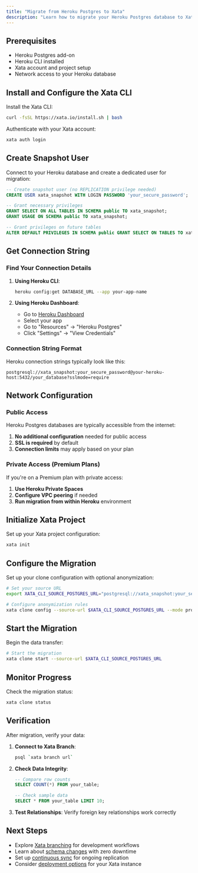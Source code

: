 ```yaml
---
title: "Migrate from Heroku Postgres to Xata"
description: "Learn how to migrate your Heroku Postgres database to Xata using xata clone. Step-by-step instructions for enabling logical replication and configuring the migration."
---
```


## Prerequisites

- Heroku Postgres add-on
- Heroku CLI installed
- Xata account and project setup
- Network access to your Heroku database

## Install and Configure the Xata CLI

Install the Xata CLI:

```bash
curl -fsSL https://xata.io/install.sh | bash
```

Authenticate with your Xata account:

```bash
xata auth login
```

## Create Snapshot User

Connect to your Heroku database and create a dedicated user for migration:

```sql
-- Create snapshot user (no REPLICATION privilege needed)
CREATE USER xata_snapshot WITH LOGIN PASSWORD 'your_secure_password';

-- Grant necessary privileges
GRANT SELECT ON ALL TABLES IN SCHEMA public TO xata_snapshot;
GRANT USAGE ON SCHEMA public TO xata_snapshot;

-- Grant privileges on future tables
ALTER DEFAULT PRIVILEGES IN SCHEMA public GRANT SELECT ON TABLES TO xata_snapshot;
```

## Get Connection String

### Find Your Connection Details

1. **Using Heroku CLI**:
   ```bash
   heroku config:get DATABASE_URL --app your-app-name
   ```

2. **Using Heroku Dashboard**:
   - Go to [Heroku Dashboard](https://dashboard.heroku.com)
   - Select your app
   - Go to "Resources" → "Heroku Postgres"
   - Click "Settings" → "View Credentials"

### Connection String Format

Heroku connection strings typically look like this:
```
postgresql://xata_snapshot:your_secure_password@your-heroku-host:5432/your_database?sslmode=require
```

## Network Configuration

### Public Access

Heroku Postgres databases are typically accessible from the internet:

1. **No additional configuration** needed for public access
2. **SSL is required** by default
3. **Connection limits** may apply based on your plan

### Private Access (Premium Plans)

If you're on a Premium plan with private access:

1. **Use Heroku Private Spaces**
2. **Configure VPC peering** if needed
3. **Run migration from within Heroku** environment

## Initialize Xata Project

Set up your Xata project configuration:

```bash
xata init
```

## Configure the Migration

Set up your clone configuration with optional anonymization:

```bash
# Set your source URL
export XATA_CLI_SOURCE_POSTGRES_URL="postgresql://xata_snapshot:your_secure_password@your-heroku-host:5432/your_database?sslmode=require"

# Configure anonymization rules
xata clone config --source-url $XATA_CLI_SOURCE_POSTGRES_URL --mode prompt
```

## Start the Migration

Begin the data transfer:

```bash
# Start the migration
xata clone start --source-url $XATA_CLI_SOURCE_POSTGRES_URL
```

## Monitor Progress

Check the migration status:

```bash
xata clone status
```

## Verification

After migration, verify your data:

1. **Connect to Xata Branch**:
   ```bash
   psql `xata branch url`
   ```

2. **Check Data Integrity**:
   ```sql
   -- Compare row counts
   SELECT COUNT(*) FROM your_table;
   
   -- Check sample data
   SELECT * FROM your_table LIMIT 10;
   ```

3. **Test Relationships**: Verify foreign key relationships work correctly

## Next Steps

- Explore [Xata branching](/core-concepts/branching) for development workflows
- Learn about [schema changes](/core-concepts/schema-changes) with zero downtime
- Set up [continuous sync](/tutorials/create-staging-replica) for ongoing replication
- Consider [deployment options](/deployment) for your Xata instance 